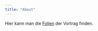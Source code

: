 ```yaml
---
title: "About"
---
```


Hier kann man die [Folien](BrustPresentation/BrustPresentation.html){target="_blank"} der Vortrag finden. 